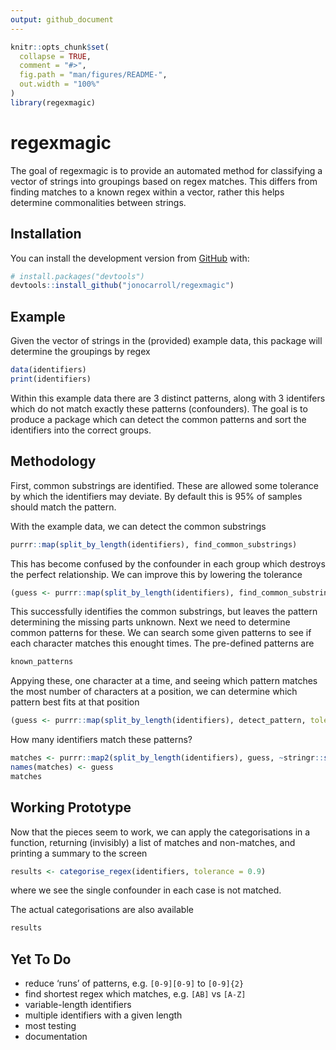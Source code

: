 ```yaml
---
output: github_document
---
```


<!-- README.md is generated from README.Rmd. Please edit that file -->

```r
knitr::opts_chunk$set(
  collapse = TRUE,
  comment = "#>",
  fig.path = "man/figures/README-",
  out.width = "100%"
)
library(regexmagic)
```

# regexmagic

The goal of regexmagic is to provide an automated method for classifying a vector
of strings into groupings based on regex matches. This differs from finding matches to 
a known regex within a vector, rather this helps determine commonalities between 
strings.

## Installation

You can install the development version from [GitHub](https://github.com/) with:

```r
# install.packages("devtools")
devtools::install_github("jonocarroll/regexmagic")
```

## Example

Given the vector of strings in the (provided) example data, this package 
will determine the groupings by regex

```r
data(identifiers)
print(identifiers)
```

Within this example data there are 3 distinct patterns, along with 3 identifers which
do not match exactly these patterns (confounders). The goal is to produce a package
which can detect the common patterns and sort the identifiers into the correct
groups.

## Methodology

First, common substrings are identified. These are allowed some tolerance 
by which the identifiers may deviate. By default this is 95% of samples should 
match the pattern.

With the example data, we can detect the common substrings

```r
purrr::map(split_by_length(identifiers), find_common_substrings)
```

This has become confused by the confounder in each group which destroys the 
perfect relationship. We can improve this by lowering the tolerance

```r
(guess <- purrr::map(split_by_length(identifiers), find_common_substrings, tolerance = 0.9))
```

This successfully identifies the common substrings, but leaves the pattern determining 
the missing parts unknown. Next we need to determine common patterns for these. We can 
search some given patterns to see if each character matches this enought times. The 
pre-defined patterns are

```r
known_patterns
```

Appying these, one character at a time, and seeing which pattern matches the most number 
of characters at a position, we can determine which pattern best fits at that position

```r
(guess <- purrr::map(split_by_length(identifiers), detect_pattern, tolerance = 0.9))
```

How many identifiers match these patterns?

```r
matches <- purrr::map2(split_by_length(identifiers), guess, ~stringr::str_match(.x, .y))
names(matches) <- guess
matches
```

## Working Prototype

Now that the pieces seem to work, we can apply the categorisations in a function, 
returning (invisibly) a list of matches and non-matches, and printing a summary 
to the screen

```r
results <- categorise_regex(identifiers, tolerance = 0.9)
```

where we see the single confounder in each case is not matched.

The actual categorisations are also available

```r
results
```


## Yet To Do

- reduce 'runs' of patterns, e.g. `[0-9][0-9]` to `[0-9]{2}`
- find shortest regex which matches, e.g. `[AB]` vs `[A-Z]`
- variable-length identifiers
- multiple identifiers with a given length
- most testing
- documentation
